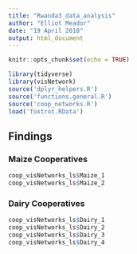 ```yaml
---
title: "Rwanda3_data_analysis"
author: "Elliot Meador"
date: "19 April 2018"
output: html_document
---
```


```r
knitr::opts_chunk$set(echo = TRUE)
```


```r
library(tidyverse)
library(visNetwork)
source('dplyr_helpers.R')
source('functions.general.R')
source('coop_networks.R')
load('foxtrot.RData')
```

## Findings {.tabset .tabset-fade}



### Maize Cooperatives


```r
coop_visNetworks_ls$Maize_1
coop_visNetworks_ls$Maize_2

```

### Dairy Cooperatives
```r
coop_visNetworks_ls$Dairy_1
coop_visNetworks_ls$Dairy_2
coop_visNetworks_ls$Dairy_3
coop_visNetworks_ls$Dairy_4

```